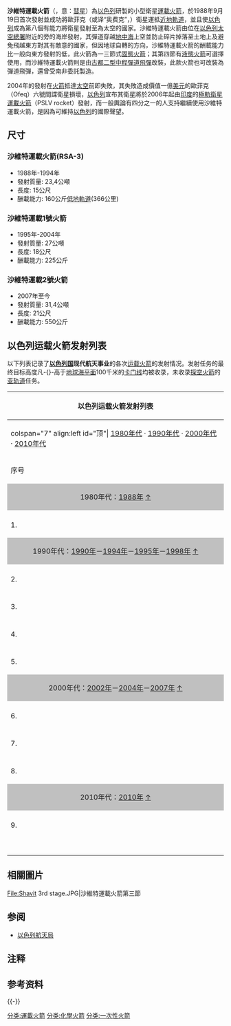 {{NoteTA
|1=zh-cn:地平线;zh-tw:歐菲克;
}}
{{Infobox rocket
|name = 沙維特運載火箭
|image =Shavit Ofek7a.jpg
|imsize = 250
|caption = 
|function = 一次性[[運載火箭|運載火箭]]
|manufacturer = [[以色列氣空工業|以色列氣空工業]]
|country-origin = {{ISR}}
|height = 26.4 公尺
|alt-height = 86.6 呎
|diameter = 2.3 公尺
|alt-diameter = 7.5 呎
|mass = 30,500 - 70,000 公斤
|alt-mass = 67,200 - 154,000 磅
|stages = 4
|capacities =
  {{Infobox Rocket/Payload
  |location =  [[低地軌道|LEO]]
  |kilos    =  350-800公斤<ref>http://www.deagel.com/Space-Launch-Systems/Shavit_a001901001.aspx</ref>
  |pounds   =  770-1760磅
  }}
|status = 現役
|sites = [[帕勒馬希姆空軍基地|帕勒馬希姆空軍基地]]
|launches = 9
|success = 6
|fail = 3
|first= 1988年9月19日
|last=
|stagedata    = 
  {{Infobox Rocket/Stage
  |type       =  Stage
  |diff       =  沙維特LeoLink LK-1
  |stageno    =  -{zh-hans:第一级;zh-tw:第一節}-
  |name       =  LK-1
  |number     =  1
  |engines    =  LK-1
  |thrust     =  774.0 千牛頓
  |alt-thrust =  174,002 [[pound_force|lb<sub>f</sub>]]
  |total      =  <!--total thrust for all boosters in kN, optional-->
  |alt-total  =  <!--total thrust for all boosters in pounds-force, optional-->
  |SI         =  268秒
  |burntime   =  55秒
  |fuel       =  [[HTPB|HTPB]]
  }}
  {{Infobox Rocket/Stage
  |type       =  Stage
  |diff       =  Shavit LeoLink LK-2
  |stageno    =  -{zh-hans:第一级;zh-tw:第一節}-
  |name       =  Castor 120
  |number     =  1
  |engines    =  
  |thrust     =  1650.2千牛頓<!--thrust provided by a single booster/stage in kN, required-->
  |alt-thrust =  370,990 lbf
  |total      =  
  |alt-total  =  
  |SI         =  280 秒
  |burntime   =  82 秒
  |fuel       =  [[HTPB|HTPB]] polymer, Class1.3 C <!--fuel used in stage/boosters, required-->
  }}
  {{Infobox Rocket/Stage
  |type       =  stage
  |diff       =  <!--variant of rocket this is used on, optional-->
  |stageno    =  -{zh-hans:第二级;zh-tw:第二節}-
  |name       =  LK-1
  |number     =  1 <!--number of boosters, required if type = booster-->
  |engines    =  1 LK-1
  |thrust     =  774.0 千牛頓
  |alt-thrust =  <!--thrust provided by a single booster/stage in pounds-force, optional-->
  |total      =  <!--total thrust for all boosters in kN, optional-->
  |alt-total  =  <!--total thrust for all boosters in pounds-force, optional-->
  |SI         =  268  秒
  |burntime   =  55 秒
  |fuel       =  [[HTPB|HTPB]]
  }}
  {{Infobox Rocket/Stage
  |type       =  stage
  |diff       =  <!--variant of rocket this is used on, optional-->
  |stageno    =  -{zh-hans:第三级;zh-tw:第三節}-
  |name       =  RSA-3-3
  |number     =  1 <!--number of boosters, required if type = booster-->
  |engines    =  1 RSA-3-3
  |thrust     =  58.8千牛頓
  |alt-thrust =  <!--thrust provided by a single booster/stage in pounds-force, optional-->
  |total      =  <!--total thrust for all boosters in kN, optional-->
  |alt-total  =  <!--total thrust for all boosters in pounds-force, optional-->
  |SI         =  298 秒
  |burntime   =  94 秒
  |fuel       =  [[固態火箭發動機|固態火箭發動機]]
  }}
  {{Infobox Rocket/Stage
  |type       =  stage
  |diff       =  <!--variant of rocket this is used on, optional-->
  |stageno    =  -{zh-hans:第四级;zh-tw:第四節}-
  |name       =  LK-4
  |number     =  <!--number of boosters, required if type = booster-->
  |engines    =  1 LK-4
  |thrust     =  402 千牛頓
  |alt-thrust =  <!--thrust provided by a single booster/stage in pounds-force, optional-->
  |total      =  <!--total thrust for all boosters in kN, optional-->
  |alt-total  =  <!--total thrust for all boosters in pounds-force, optional-->
  |SI         =  200 秒
  |burntime   =  800 秒
  |fuel       =  [[四氧化二氮|四氧化二氮]]/[[UDMH|UDMH]]
  }}
}}
'''沙維特運載火箭'''（{{Lang-he|{{Mousetext|שביט|Shavit 或 Shaviyt}}}}，意：[[彗星|彗星]]）為[[以色列|以色列]]研製的小型衛星[[運載火箭|運載火箭]]，於1988年9月19日首次發射並成功將歐菲克（或译“奥费克”，{{Lang|he|{{Mousetext|אופק 1|ˈOfeq 1}}}}）衛星運抵[[近地軌道|近地軌道]]，並且使[[以色列|以色列]]成為第八個有能力將衛星發射至為太空的國家。沙維特運載火箭由位在[[以色列太空總署|以色列太空總署]]附近的旁的海岸發射，其彈道穿越[[地中海|地中海]]上空並防止碎片掉落至土地上及避免飛越東方對其有敵意的國家，但因地球自轉的方向，沙維特運載火箭的酬載能力比一般向東方發射的低，此火箭為一三節式[[固態火箭|固態火箭]]；其第四節有[[液態火箭|液態火箭]]可選擇使用，而沙維特運載火箭則是由[[古都二型中程彈道飛彈|古都二型中程彈道飛彈]]改裝，此款火箭也可改裝為彈道飛彈，還曾受南非委託製造。

2004年的發射在[[火箭|火箭]]抵達[[太空|太空]]前即失敗，其失敗造成價值一億[[美元|美元]]的歐菲克（Ofeq）六號間諜衛星損壞，[[以色列|以色列]]宣布其衛星將於2006年起由[[印度|印度]]的[[極軌衛星運載火箭|極軌衛星運載火箭]]（PSLV rocket）發射，而一般輿論有四分之一的人支持繼續使用沙維特運載火箭，是因為可維持[[以色列|以色列]]的國際聲望。

== 尺寸 ==
=== 沙維特運載火箭(RSA-3) ===

* 1988年-1994年
* 發射質量: 23,4公噸
* 長度: 15公尺
* 酬載能力: 160公斤[[低地軌道|低地軌道]](366公里) 

=== 沙維特運載1號火箭 ===

* 1995年-2004年 
* 發射質量: 27公噸
* 長度: 18公尺
* 酬載能力:  225公斤

=== 沙維特運載2號火箭 ===

* 2007年至今
* 發射質量: 31,4公噸
* 長度: 21公尺
* 酬載能力: 550公斤

{{Clear}}

== 以色列运载火箭发射列表 ==

以下列表记录了'''[[以色列|以色列国]]现代航天事业'''的各次[[运载火箭|运载火箭]]的发射情况。发射任务的最终目标高度凡-{}-高于[[地球|地球]][[海平面|海平面]]100千米的[[卡门线|卡门线]]均被收录，未收录[[探空火箭|探空火箭]]的[[亚轨道|亚轨道]]任务。

{| class="wikitable" style="font-size: 95%;" 
! colspan=7 | 以色列运载火箭发射列表
|-
| colspan="7" align:left id="顶"| [[#1980年代|1980年代]] · [[#1990年代|1990年代]] · [[#2000年代|2000年代]] · [[#2010年代|2010年代]]
|-
! width="3%"  | 序号
! width="13%" | 运载火箭名称<br />（代号）
! width="19%" | 有效载荷名称
! width="15%" | 发射起飞时间<br />（[[协调世界时|UTC]]）
----
（[[以色列标准时间|UTC+2]]/''[[夏时制|UTC+3]]''）
! width="15%" | 预定星箭分离轨道
! width="15%" | 发射地点
! width="20%" | 发射结果
|-
! colspan="7" style="background-color:#C0C0C0;text-align:center;" id="1980年代"| 1980年代：[[#88|1988年]]    [[#顶|↑]]
|-
| colspan=7 bgcolor=#CCCCFF height="5px" id="98"|
|-
| 1.<br />{{参|name=乔纳森|1={{Cite web|url=http://www.planet4589.org/space/log/launchlog.txt|title=Jonathan's Space Report|trans_title=乔纳森航天报告|author={{Lang|en|Jonathan McDowell}}|accessdate=2013-07-03|language=en|archive-date=2008-12-01|archive-url=https://web.archive.org/web/20081201025441/http://www.planet4589.org/space/log/launchlog.txt|dead-url=yes}}}}
| 沙维特（1）
| [[地平线1号|地平线1号]]试验卫星
| 1988年9月19日<br />09时34分
----
11时34分
| [[近地轨道|近地轨道]]
| [[帕勒马希姆空军基地|帕勒马希姆空军基地]]沙维特发射工位<br />{{坐标|31|53|04|N|34|40|49|E}}
| {{Yes|成功}}
|-
! colspan="7" style="background-color:#C0C0C0;text-align:center;" id="1990年代"| 1990年代：[[#90|1990年]]－[[#94|1994年]]－[[#95|1995年]]－[[#98|1998年]]    [[#顶|↑]]
|-
| colspan=7 bgcolor=#CCCCFF height="5px" id="90"|
|-
| 2.<br />{{参|name=乔纳森}}
| 沙维特（2）
| [[地平线2号|地平线2号]]试验卫星
| 1990年4月3日<br />12时02分
----
''15时02分''
| [[近地轨道|近地轨道]]
| [[帕勒马希姆空军基地|帕勒马希姆空军基地]]沙维特发射工位<br />{{坐标|31|53|04|N|34|40|49|E}}
| {{Yes|成功}}
|-
| colspan=7 bgcolor=#CCCCFF height="5px" id="94"|
|-
| 3.<br />{{参|1={{Cite web|url=http://www.astronautix.com/sites/palachim.htm|script-title=en:Palmachim|trans_title=帕勒马希姆空军基地|publisher={{Lang|en|Encylopedia Astronautica}}|author={{Lang|en|Mark Wade}}|accessdate=2013-07-20|language=en|archive-date=2012-10-22|archive-url=https://web.archive.org/web/20121022180227/http://www.astronautix.com/sites/palachim.htm|dead-url=no}}}}
| 沙维特（2A）{{注|1=因发射失败，未公布运载火箭代号，一些发射记录或标注为“2A”。}} 
| （不详）{{注|1=未公布有效载荷，一些发射记录或标注为[[地平线？号|地平线？号]]卫星。}}
| 1994年9月15日
| [[近地轨道|近地轨道]]
| [[帕勒马希姆空军基地|帕勒马希姆空军基地]]沙维特发射工位<br />{{坐标|31|53|04|N|34|40|49|E}}
| {{No|失败}}
|-
| colspan=7 bgcolor=#CCCCFF height="5px" id="95"|
|-
| 4.<br />{{参|name=乔纳森}}
| 沙维特（3）
| [[地平线3号|地平线3号]]卫星
| 1995年4月5日<br />11时16分
----
''14时16分''
| [[近地轨道|近地轨道]]
| [[帕勒马希姆空军基地|帕勒马希姆空军基地]]沙维特发射工位<br />{{坐标|31|53|04|N|34|40|49|E}}
| {{Yes|成功}}
|-
| colspan=7 bgcolor=#CCCCFF height="5px" id="98"|
|-
| 5.<br />{{参|name=乔纳森}}
| [[沙维特1号运载火箭|沙维特1号]]（4）
| [[地平线4号|地平线4号]]卫星
| 1998年1月22日<br />12时56分
----
14时56分
| [[近地轨道|近地轨道]]
| [[帕勒马希姆空军基地|帕勒马希姆空军基地]]沙维特发射工位<br />{{坐标|31|53|04|N|34|40|49|E}}
| {{No|失败}}
|-
! colspan="7" style="background-color:#C0C0C0;text-align:center;" id="2000年代"| 2000年代：[[#02|2002年]]－[[#04|2004年]]－[[#07|2007年]]    [[#顶|↑]]
|-
| colspan=7 bgcolor=#CCCCFF height="5px" id="02"|
|-
| 6.<br />{{参|name=乔纳森}}
| [[沙维特1号运载火箭|沙维特1号]]（5）
| [[地平线5号|地平线5号]]卫星
| 2002年5月28日<br />15时25分
----
''18时25分''
| [[近地轨道|近地轨道]]
| [[帕勒马希姆空军基地|帕勒马希姆空军基地]]沙维特发射工位<br />{{坐标|31|53|04|N|34|40|49|E}}
| {{Yes|成功}}
|-
| colspan=7 bgcolor=#CCCCFF height="5px" id="04"|
|-
| 7.<br />{{参|name=乔纳森}}
| [[沙维特1号运载火箭|沙维特1号]]（6）
| [[地平线6号|地平线6号]]卫星
| 2004年9月6日<br />10时53分
----
''13时53分''
| [[近地轨道|近地轨道]]
| [[帕勒马希姆空军基地|帕勒马希姆空军基地]]沙维特发射工位<br />{{坐标|31|53|04|N|34|40|49|E}}
| {{No|失败}}
|-
| colspan=7 bgcolor=#CCCCFF height="5px" id="07"|
|-
| 8.<br />{{参|name=乔纳森}}
| [[沙维特2号运载火箭|沙维特2号]]（7）
| [[地平线7号|地平线7号]]卫星
| 2007年6月10日<br />23时40分
----
''2007年6月11日<br />02时40分''
| [[近地轨道|近地轨道]]
| [[帕勒马希姆空军基地|帕勒马希姆空军基地]]沙维特发射工位<br />{{坐标|31|53|04|N|34|40|49|E}}
| {{Yes|成功}}
|-
! colspan="7" style="background-color:#C0C0C0;text-align:center;" id="2010年代"| 2010年代：[[#10|2010年]]    [[#顶|↑]]
|-
| colspan=7 bgcolor=#CCCCFF height="5px" id="10"|
|-
| 9.<br />{{参|name=乔纳森}}<br />{{参|1={{Cite web|url=http://www.ynetnews.com/articles/0,7340,L-3909270,00.html|title=Israel launches spy satellite|last=Greenberg|first=Hanan|date=22 June 2010|publisher=Ynet.com|accessdate=2010-06-22|archive-date=2013-07-12|archive-url=https://www.webcitation.org/6I3KRskv2?url=http://www.ynetnews.com/articles/0,7340,L-3909270,00.html|dead-url=no}}}}<br />{{参|1={{Cite web|url=http://www.janes.com/articles/Janes-Space-Systems-and-Industry/Shavit-Israel.html|title=Shavit (Israel), Space launch vehicles - Orbital|publisher=Jane's Information Group|date=2009-04-21|accessdate=2010-04-17|language=en|archive-date=2010-11-05|archive-url=https://web.archive.org/web/20101105044824/http://www.janes.com/articles/Janes-Space-Systems-and-Industry/Shavit-Israel.html|dead-url=no}}}}
| [[沙维特2号运载火箭|沙维特2号]]（8）
| [[地平线9号|地平线9号]]卫星
| 2010年6月22日<br />19时00分
----
''22时00分''
| [[近地轨道|近地轨道]]
| [[帕勒马希姆空军基地|帕勒马希姆空军基地]]沙维特发射工位<br />{{坐标|31|53|04|N|34|40|49|E}}
| {{Yes|成功}}
|}

== 相關圖片 ==
<gallery>
File:Shavit 3rd stage.JPG|沙維特運載火箭第三節
</gallery>

== 参阅 ==

* [[以色列航天局|以色列航天局]]

== 注释 ==
{{ReflistH}}
{{NoteFoot}}
{{ReflistF}}

== 参考资料 ==
{{Reflist}}
{{ReflistH}}
{{RefFoot}}
{{ReflistF}}

{{-}}
{{Israeli space program}}
{{ELVs}}
{{航天项目一览与年表}}

{{DEFAULTSORT:S}}
[[分类:運載火箭|分类:運載火箭]]
[[分类:化學火箭|分类:化學火箭]]
[[分类:一次性火箭|分类:一次性火箭]]